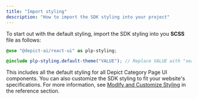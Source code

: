 ```yaml
---
title: "Import styling"
description: "How to import the SDK styling into your project"
---
```


To start out with the default styling, import the SDK styling into you <b>SCSS</b> file as follows:

```scss SCSS
@use "@depict-ai/react-ui" as plp-styling;

@include plp-styling.default-theme("VALUE"); // Replace VALUE with "search", "category", or "all" depending on what you are integrating
```

This includes all the default styling for all Depict Category Page UI components. You can also customize the SDK styling to fit your website's specifications. For more information, see [Modify and Customize Styling](/reference/category-search/customize-plp-styling-with-scss) in the reference section.